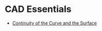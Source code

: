 # CAD Essentials

- [Continuity of the Curve and the Surface](./cad-essentials/continuity-curve-and-surface)









